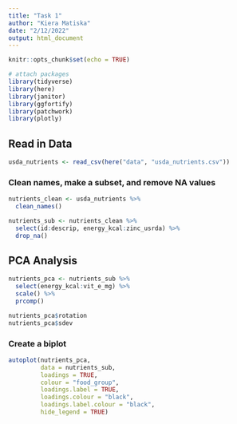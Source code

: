 ```yaml
---
title: "Task 1"
author: "Kiera Matiska"
date: "2/12/2022"
output: html_document
---
```


```r
knitr::opts_chunk$set(echo = TRUE)

# attach packages
library(tidyverse)
library(here)
library(janitor)
library(ggfortify)
library(patchwork)
library(plotly)
```

## Read in Data

```r
usda_nutrients <- read_csv(here("data", "usda_nutrients.csv"))
```

### Clean names, make a subset, and remove NA values

```r
nutrients_clean <- usda_nutrients %>% 
  clean_names()

nutrients_sub <- nutrients_clean %>% 
  select(id:descrip, energy_kcal:zinc_usrda) %>% 
  drop_na()
```

## PCA Analysis

```r
nutrients_pca <- nutrients_sub %>% 
  select(energy_kcal:vit_e_mg) %>% 
  scale() %>% 
  prcomp()

nutrients_pca$rotation
nutrients_pca$sdev
```

### Create a biplot

```r
autoplot(nutrients_pca,
         data = nutrients_sub,
         loadings = TRUE,
         colour = "food_group",
         loadings.label = TRUE,
         loadings.colour = "black",
         loadings.label.colour = "black",
         hide_legend = TRUE)
```












